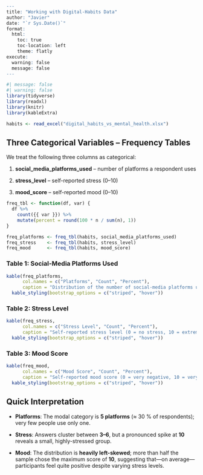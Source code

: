 ``` r
---
title: "Working with Digital-Habits Data"
author: "Javier"
date: "`r Sys.Date()`"
format:
  html:
    toc: true
    toc-location: left
    theme: flatly
execute:
  warning: false
  message: false
---

#| message: false
#| warning: false
library(tidyverse)
library(readxl)
library(knitr)
library(kableExtra)

habits <- read_excel("digital_habits_vs_mental_health.xlsx")
```

## **Three Categorical Variables – Frequency Tables**

We treat the following three columns as categorical:

1.  **social_media_platforms_used** – number of platforms a respondent uses

2.  **stress_level** – self-reported stress (0–10)

3.  **mood_score** – self-reported mood (0–10)

``` r
freq_tbl <- function(df, var) {
  df %>% 
    count({{ var }}) %>% 
    mutate(percent = round(100 * n / sum(n), 1))
}

freq_platforms <- freq_tbl(habits, social_media_platforms_used)
freq_stress    <- freq_tbl(habits, stress_level)
freq_mood      <- freq_tbl(habits, mood_score)
```

### **Table 1: Social-Media Platforms Used**

``` r
kable(freq_platforms,
      col.names = c("Platforms", "Count", "Percent"),
      caption = "Distribution of the number of social-media platforms used.") %>%
  kable_styling(bootstrap_options = c("striped", "hover"))
```

### **Table 2: Stress Level**

``` r
kable(freq_stress,
      col.names = c("Stress Level", "Count", "Percent"),
      caption = "Self-reported stress level (0 = no stress, 10 = extreme stress).") %>%
  kable_styling(bootstrap_options = c("striped", "hover"))
```

### **Table 3: Mood Score**

``` r
kable(freq_mood,
      col.names = c("Mood Score", "Count", "Percent"),
      caption = "Self-reported mood score (0 = very negative, 10 = very positive).") %>%
  kable_styling(bootstrap_options = c("striped", "hover"))
```

## **Quick Interpretation**

-   **Platforms**: The modal category is **5 platforms** (≈ 30 % of respondents); very few people use only one.

-   **Stress**: Answers cluster between **3–6**, but a pronounced spike at **10** reveals a small, highly-stressed group.

-   **Mood**: The distribution is **heavily left-skewed**; more than half the sample chose the maximum score of **10**, suggesting that—on average—participants feel quite positive despite varying stress levels.
